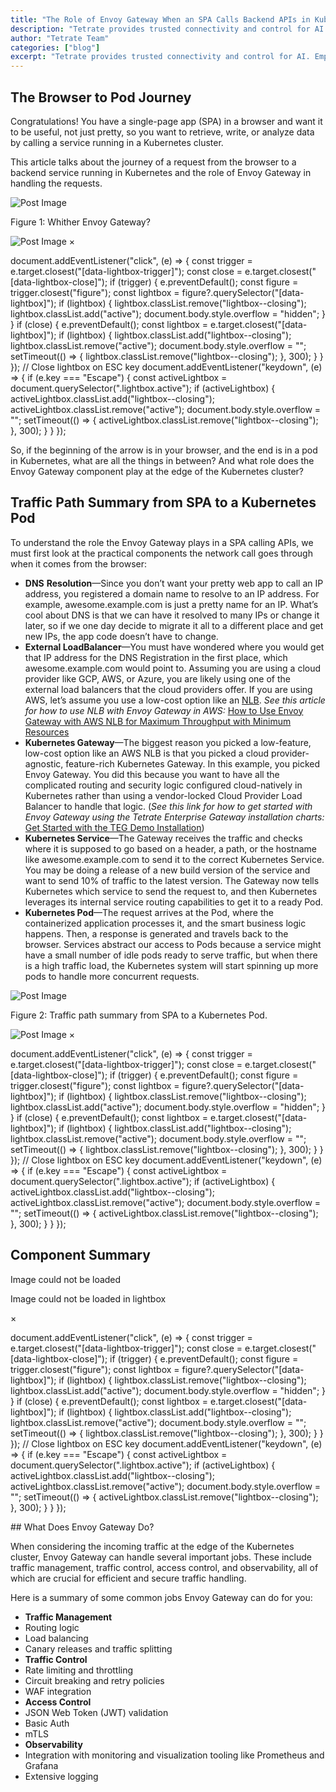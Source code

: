 ```yaml
---
title: "The Role of Envoy Gateway When an SPA Calls Backend APIs in Kubernetes"
description: "Tetrate provides trusted connectivity and control for AI. Empower developers while safeguarding the business. Built atop the proven Envoy proxy & Envoy AI Gateway."
author: "Tetrate Team"
categories: ["blog"]
excerpt: "Tetrate provides trusted connectivity and control for AI. Empower developers while safeguarding the business. Built atop the proven Envoy proxy & Envoy AI Gateway."
---
```


## [](#the-browser-to-pod-journey)The Browser to Pod Journey

Congratulations! You have a single-page app (SPA) in a browser and want it to be useful, not just pretty, so you want to retrieve, write, or analyze data by calling a service running in a Kubernetes cluster. 

This article talks about the journey of a request from the browser to a backend service running in Kubernetes and the role of Envoy Gateway in handling the requests.

![Post Image](/.netlify/images?url=_astro%2FFigure_1-1024x377.ByBfLaVE.png&w=1024&h=377&q=100)

Figure 1: Whither Envoy Gateway?

![Post Image](/.netlify/images?url=_astro%2FFigure_1-1024x377.ByBfLaVE.png&w=1024&h=377&q=100) ×

document.addEventListener("click", (e) => { const trigger = e.target.closest("\[data-lightbox-trigger\]"); const close = e.target.closest("\[data-lightbox-close\]"); if (trigger) { e.preventDefault(); const figure = trigger.closest("figure"); const lightbox = figure?.querySelector("\[data-lightbox\]"); if (lightbox) { lightbox.classList.remove("lightbox--closing"); lightbox.classList.add("active"); document.body.style.overflow = "hidden"; } } if (close) { e.preventDefault(); const lightbox = e.target.closest("\[data-lightbox\]"); if (lightbox) { lightbox.classList.add("lightbox--closing"); lightbox.classList.remove("active"); document.body.style.overflow = ""; setTimeout(() => { lightbox.classList.remove("lightbox--closing"); }, 300); } } }); // Close lightbox on ESC key document.addEventListener("keydown", (e) => { if (e.key === "Escape") { const activeLightbox = document.querySelector(".lightbox.active"); if (activeLightbox) { activeLightbox.classList.add("lightbox--closing"); activeLightbox.classList.remove("active"); document.body.style.overflow = ""; setTimeout(() => { activeLightbox.classList.remove("lightbox--closing"); }, 300); } } });

So, if the beginning of the arrow is in your browser, and the end is in a pod in Kubernetes, what are all the things in between? And what role does the Envoy Gateway component play at the edge of the Kubernetes cluster?

## [](#traffic-path-summary-from-spa-to-a-kubernetes-pod)Traffic Path Summary from SPA to a Kubernetes Pod

To understand the role the Envoy Gateway plays in a SPA calling APIs, we must first look at the practical components the network call goes through when it comes from the browser:

*   **DNS** **Resolution**—Since you don’t want your pretty web app to call an IP address, you registered a domain name to resolve to an IP address. For example, awesome.example.com is just a pretty name for an IP. What’s cool about DNS is that we can have it resolved to many IPs or change it later, so if we one day decide to migrate it all to a different place and get new IPs, the app code doesn’t have to change.
*   **External LoadBalancer**—You must have wondered where you would get that IP address for the DNS Registration in the first place, which awesome.example.com would point to. Assuming you are using a cloud provider like GCP, AWS, or Azure, you are likely using one of the external load balancers that the cloud providers offer. If you are using AWS, let’s assume you use a low-cost option like an [NLB](/blog/using-envoy-gateway-with-aws-alb-or-nlb/). _See this article for how to use NLB with Envoy Gateway in AWS:_ [How to Use Envoy Gateway with AWS NLB for Maximum Throughput with Minimum Resources](/blog/envoy-gateway-with-aws-nlb/) 
*   **Kubernetes Gateway**—The biggest reason you picked a low-feature, low-cost option like an AWS NLB is that you picked a cloud provider-agnostic, feature-rich Kubernetes Gateway. In this example, you picked Envoy Gateway. You did this because you want to have all the complicated routing and security logic configured cloud-natively in Kubernetes rather than using a vendor-locked Cloud Provider Load Balancer to handle that logic. (_See this link for how to get started with Envoy Gateway using the Tetrate Enterprise Gateway installation charts:_ [Get Started with the TEG Demo Installation](https://docs.tetrate.io/envoy-gateway/howto/demo-chart))
*   **Kubernetes Service**—The Gateway receives the traffic and checks where it is supposed to go based on a header, a path, or the hostname like awesome.example.com to send it to the correct Kubernetes Service. You may be doing a release of a new build version of the service and want to send 10% of traffic to the latest version. The Gateway now tells Kubernetes which service to send the request to, and then Kubernetes leverages its internal service routing capabilities to get it to a ready Pod.
*   **Kubernetes Pod**—The request arrives at the Pod, where the containerized application processes it, and the smart business logic happens. Then, a response is generated and travels back to the browser. Services abstract our access to Pods because a service might have a small number of idle pods ready to serve traffic, but when there is a high traffic load, the Kubernetes system will start spinning up more pods to handle more concurrent requests.

![Post Image](/.netlify/images?url=_astro%2FFigure_2-2-1024x346.DSkXvbAw.png&w=1024&h=346&q=100)

Figure 2: Traffic path summary from SPA to a Kubernetes Pod.

![Post Image](/.netlify/images?url=_astro%2FFigure_2-2-1024x346.DSkXvbAw.png&w=1024&h=346&q=100) ×

document.addEventListener("click", (e) => { const trigger = e.target.closest("\[data-lightbox-trigger\]"); const close = e.target.closest("\[data-lightbox-close\]"); if (trigger) { e.preventDefault(); const figure = trigger.closest("figure"); const lightbox = figure?.querySelector("\[data-lightbox\]"); if (lightbox) { lightbox.classList.remove("lightbox--closing"); lightbox.classList.add("active"); document.body.style.overflow = "hidden"; } } if (close) { e.preventDefault(); const lightbox = e.target.closest("\[data-lightbox\]"); if (lightbox) { lightbox.classList.add("lightbox--closing"); lightbox.classList.remove("active"); document.body.style.overflow = ""; setTimeout(() => { lightbox.classList.remove("lightbox--closing"); }, 300); } } }); // Close lightbox on ESC key document.addEventListener("keydown", (e) => { if (e.key === "Escape") { const activeLightbox = document.querySelector(".lightbox.active"); if (activeLightbox) { activeLightbox.classList.add("lightbox--closing"); activeLightbox.classList.remove("active"); document.body.style.overflow = ""; setTimeout(() => { activeLightbox.classList.remove("lightbox--closing"); }, 300); } } });

## [](#component-summary)Component Summary

Image could not be loaded

Image could not be loaded in lightbox

×

document.addEventListener("click", (e) => { const trigger = e.target.closest("\[data-lightbox-trigger\]"); const close = e.target.closest("\[data-lightbox-close\]"); if (trigger) { e.preventDefault(); const figure = trigger.closest("figure"); const lightbox = figure?.querySelector("\[data-lightbox\]"); if (lightbox) { lightbox.classList.remove("lightbox--closing"); lightbox.classList.add("active"); document.body.style.overflow = "hidden"; } } if (close) { e.preventDefault(); const lightbox = e.target.closest("\[data-lightbox\]"); if (lightbox) { lightbox.classList.add("lightbox--closing"); lightbox.classList.remove("active"); document.body.style.overflow = ""; setTimeout(() => { lightbox.classList.remove("lightbox--closing"); }, 300); } } }); // Close lightbox on ESC key document.addEventListener("keydown", (e) => { if (e.key === "Escape") { const activeLightbox = document.querySelector(".lightbox.active"); if (activeLightbox) { activeLightbox.classList.add("lightbox--closing"); activeLightbox.classList.remove("active"); document.body.style.overflow = ""; setTimeout(() => { activeLightbox.classList.remove("lightbox--closing"); }, 300); } } });

\## What Does Envoy Gateway Do?

When considering the incoming traffic at the edge of the Kubernetes cluster, Envoy Gateway can handle several important jobs. These include traffic management, traffic control, access control, and observability, all of which are crucial for efficient and secure traffic handling.

Here is a summary of some common jobs Envoy Gateway can do for you:

*   **Traffic Management**
*   Routing logic
*   Load balancing
*   Canary releases and traffic splitting
*   **Traffic Control**
*   Rate limiting and throttling
*   Circuit breaking and retry policies
*   WAF integration
*   **Access Control**
*   JSON Web Token (JWT) validation
*   Basic Auth
*   mTLS
*   **Observability**
*   Integration with monitoring and visualization tooling like Prometheus and Grafana
*   Extensive logging